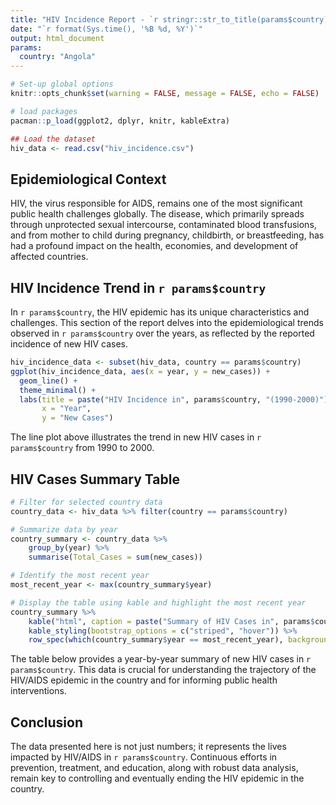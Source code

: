 ```yaml
---
title: "HIV Incidence Report - `r stringr::str_to_title(params$country)`"
date: "`r format(Sys.time(), '%B %d, %Y')`"
output: html_document
params:
  country: "Angola"
---
```


```r
# Set-up global options 
knitr::opts_chunk$set(warning = FALSE, message = FALSE, echo = FALSE)

# load packages
pacman::p_load(ggplot2, dplyr, knitr, kableExtra)

## Load the dataset
hiv_data <- read.csv("hiv_incidence.csv")
```

## Epidemiological Context

HIV, the virus responsible for AIDS, remains one of the most significant public health challenges globally. The disease, which primarily spreads through unprotected sexual intercourse, contaminated blood transfusions, and from mother to child during pregnancy, childbirth, or breastfeeding, has had a profound impact on the health, economies, and development of affected countries.


## HIV Incidence Trend in `r params$country`

In `r params$country`, the HIV epidemic has its unique characteristics and challenges. This section of the report delves into the epidemiological trends observed in `r params$country` over the years, as reflected by the reported incidence of new HIV cases.

```r
hiv_incidence_data <- subset(hiv_data, country == params$country)
ggplot(hiv_incidence_data, aes(x = year, y = new_cases)) +
  geom_line() +
  theme_minimal() +
  labs(title = paste("HIV Incidence in", params$country, "(1990-2000)"),
       x = "Year",
       y = "New Cases")
```

The line plot above illustrates the trend in new HIV cases in `r params$country` from 1990 to 2000.
  
## HIV Cases Summary Table

```r
# Filter for selected country data
country_data <- hiv_data %>% filter(country == params$country)

# Summarize data by year
country_summary <- country_data %>% 
    group_by(year) %>%
    summarise(Total_Cases = sum(new_cases))

# Identify the most recent year
most_recent_year <- max(country_summary$year)

# Display the table using kable and highlight the most recent year
country_summary %>%
    kable("html", caption = paste("Summary of HIV Cases in", params$country, "by Year")) %>%
    kable_styling(bootstrap_options = c("striped", "hover")) %>%
    row_spec(which(country_summary$year == most_recent_year), background = "lightblue")
```

The table below provides a year-by-year summary of new HIV cases in `r params$country`. This data is crucial for understanding the trajectory of the HIV/AIDS epidemic in the country and for informing public health interventions.


## Conclusion

The data presented here is not just numbers; it represents the lives impacted by HIV/AIDS in `r params$country`. Continuous efforts in prevention, treatment, and education, along with robust data analysis, remain key to controlling and eventually ending the HIV epidemic in the country.
